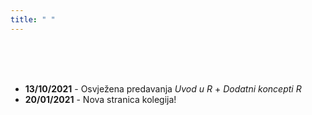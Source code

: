```yaml
---
title: " "
---
```



<br>
<br>
<br>

- **13/10/2021** - Osvježena predavanja *Uvod u R* + *Dodatni koncepti R*
- **20/01/2021** - Nova stranica kolegija!